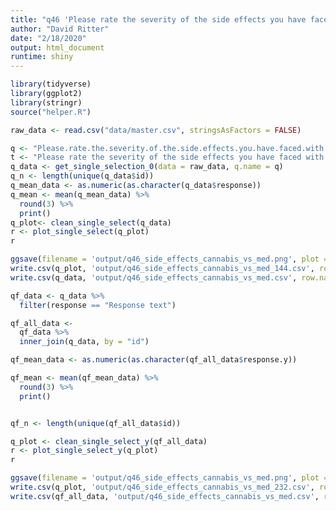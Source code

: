 ```yaml
---
title: "q46 'Please rate the severity of the side effects you have faced with prescription medications compared to cannabis treatments:'"
author: "David Ritter"
date: "2/18/2020"
output: html_document
runtime: shiny
---
```


```r
library(tidyverse)
library(ggplot2)
library(stringr)
source("helper.R")
```

```r
raw_data <- read.csv("data/master.csv", stringsAsFactors = FALSE)
```

```r
q <- "Please.rate.the.severity.of.the.side.effects.you.have.faced.with.prescription.medications.compared.to.cannabis.treatments."
t <- "Please rate the severity of the side effects you have faced with prescription medications compared to cannabis treatments:"
q_data <- get_single_selection_0(data = raw_data, q.name = q)
q_n <- length(unique(q_data$id))
q_mean_data <- as.numeric(as.character(q_data$response))
q_mean <- mean(q_mean_data) %>%
  round(3) %>%
  print()
q_plot<- clean_single_select(q_data)
r <- plot_single_select(q_plot)
r
```

```r
ggsave(filename = 'output/q46_side_effects_cannabis_vs_med.png', plot = r, device = 'png')
write.csv(q_plot, 'output/q46_side_effects_cannabis_vs_med_144.csv', row.names = FALSE)
write.csv(q_data, 'output/q46_side_effects_cannabis_vs_med.csv', row.names = FALSE)
```

```r
qf_data <- q_data %>%
  filter(response == "Response text")
```

```r
qf_all_data <- 
  qf_data %>%
  inner_join(q_data, by = "id")

qf_mean_data <- as.numeric(as.character(qf_all_data$response.y))

qf_mean <- mean(qf_mean_data) %>%
  round(3) %>%
  print()


qf_n <- length(unique(qf_all_data$id))
```

```r
q_plot <- clean_single_select_y(qf_all_data)
r <- plot_single_select_y(q_plot)
r
```

```r
ggsave(filename = 'output/q46_side_effects_cannabis_vs_med.png', plot = r, device = 'png')
write.csv(q_plot, 'output/q46_side_effects_cannabis_vs_med_232.csv', row.names = FALSE)
write.csv(qf_all_data, 'output/q46_side_effects_cannabis_vs_med.csv', row.names = FALSE)
```


